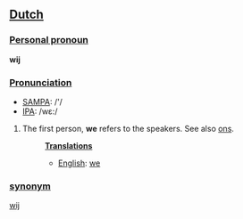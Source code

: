 ==[[Dutch]]==

===[[Personal pronoun]]===

'''wij'''

===[[Pronunciation]]===
*[[w:SAMPA|SAMPA]]: /'/
*[[w:IPA|IPA]]: /wε:/

# The first person, '''we''' refers to the speakers. See also [[ons]].
#:'''[[Translation]]s'''
#:*[[English]]: [[we]]

===[[synonym]]===
[[wij]]
